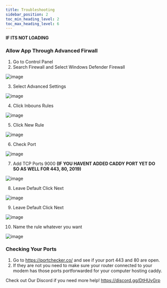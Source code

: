 ---
title: Troubleshooting
sidebar_position: 2
toc_min_heading_level: 2
toc_max_heading_level: 6
---


<Tabs>
  <TabItem value="Allowing an App Through Advanced Firewall" label="Allowing an App Through Advanced Firewall" default>

**IF ITS NOT LOADING**
### Allow App Through Advanced Firwall
1. Go to Control Panel
2. Search Firewall and Select Windows Defender Firewall

![image](https://user-images.githubusercontent.com/35183970/213559749-38c2c954-b6dc-410f-9a49-37e053009b5a.png)

3. Select Advanced Settings

![image](https://user-images.githubusercontent.com/35183970/213559824-42e45c0b-6fbf-40d9-a48b-ef207d2bb2ce.png)

4. Click Inbouns Rules

![image](https://user-images.githubusercontent.com/35183970/213559889-d4b5babc-fd5f-4281-91e9-a1a3e76cc615.png)

5. Click New Rule

![image](https://user-images.githubusercontent.com/35183970/213559970-66286a1b-96bc-4f70-8723-fc38c68c3446.png)

6. Check Port

![image](https://user-images.githubusercontent.com/35183970/213560049-55e11cc7-2bfc-4e19-b9b0-d6a42fa47bc1.png)


7. Add TCP Ports 9000  **(IF YOU HAVENT ADDED CADDY PORT YET DO SO AS WELL FOR 443, 80, 2019)**

![image](https://user-images.githubusercontent.com/35183970/213560266-e7541f33-ccac-481d-b23a-4488f92d7373.png)

8. Leave Default Click Next

![image](https://user-images.githubusercontent.com/35183970/213560324-1f5967a7-99ea-4865-a6b3-dbfb13244b14.png)


9. Leave Default Click Next

![image](https://user-images.githubusercontent.com/35183970/213560399-7dde8eb0-20dd-4026-b4e5-040b0c981b31.png)

10. Name the rule whatever you want

![image](https://user-images.githubusercontent.com/35183970/213560483-4553e086-acef-46ae-8241-deb9c1a1f315.png)

  </TabItem>
  <TabItem value="Checking Your Ports" label="Checking Your Ports" default>


### Checking Your Ports
1. Go to https://portchecker.co/ and see if your port 443 and 80 are open.
2. If they are not you need to make sure your router connected to your modem has those ports portforwarded for your computer hosting caddy.

Check out Our Discord if you need more help!
https://discord.gg/DtHUvGrp

  </TabItem>
</Tabs>

<BuyMeACoffeeButton />